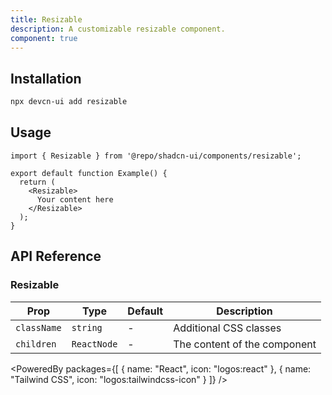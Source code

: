 ```yaml
---
title: Resizable
description: A customizable resizable component.
component: true
---
```


<ComponentPreview name="resizable" />

## Installation

```bash
npx devcn-ui add resizable
```

## Usage

```tsx
import { Resizable } from '@repo/shadcn-ui/components/resizable';

export default function Example() {
  return (
    <Resizable>
      Your content here
    </Resizable>
  );
}
```

## API Reference

### Resizable

| Prop | Type | Default | Description |
| --- | --- | --- | --- |
| `className` | `string` | - | Additional CSS classes |
| `children` | `ReactNode` | - | The content of the component |

<PoweredBy packages={[
  { name: "React", icon: "logos:react" },
  { name: "Tailwind CSS", icon: "logos:tailwindcss-icon" }
]} />
